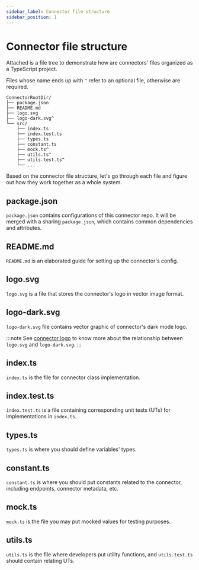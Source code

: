 ```yaml
---
sidebar_label: Connector file structure
sidebar_position: 1
---
```


# Connector file structure

Attached is a file tree to demonstrate how are connectors' files organized as a TypeScript project.

Files whose name ends up with `^` refer to an optional file, otherwise are required.

```
ConnectorRootDir/
├── package.json
├── README.md
├── logo.svg
├── logo-dark.svg^
└── src/
    ├── index.ts
    ├── index.test.ts
    ├── types.ts
    ├── constant.ts
    ├── mock.ts^
    ├── utils.ts^
    ├── utils.test.ts^
    └── ...
```

Based on the connector file structure, let's go through each file and figure out how they work together as a whole system.

## package.json

`package.json` contains configurations of this connector repo. It will be merged with a sharing `package.json`, which contains common dependencies and attributes.

## README.md

`README.md` is an elaborated guide for setting up the connector's config.

## logo.svg

`logo.svg` is a file that stores the connector's logo in vector image format.

## logo-dark.svg

`logo-dark.svg` file contains vector graphic of connector's dark mode logo.

:::note
See [connector logo](../../references/connectors/README.mdx#logo) to know more about the relationship between `logo.svg` and `logo-dark.svg`.
:::

## index.ts

`index.ts` is the file for connector class implementation.

## index.test.ts

`index.test.ts` is a file containing corresponding unit tests (UTs) for implementations in `index.ts`.

## types.ts

`types.ts` is where you should define variables' types.

## constant.ts

`constant.ts` is where you should put constants related to the connector, including endpoints, connector metadata, etc.

## mock.ts

`mock.ts` is the file you may put mocked values for testing purposes.

## utils.ts

`utils.ts` is the file where developers put utility functions, and `utils.test.ts` should contain relating UTs.
